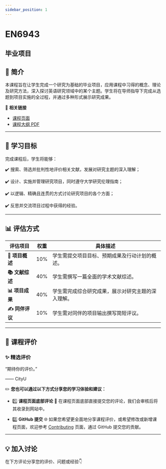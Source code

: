 ```yaml
---
sidebar_position: 1
---
```


# EN6943
## 毕业项目

## **📘 简介**
本课程旨在让学生完成一个研究为基础的毕业项目，应用课程中习得的概念、理论及研究方法，深入探讨英语研究领域中的某个主题。学生将在导师指导下完成从选题到项目实施的全过程，并通过多种形式展示研究成果。

🔗 **相关链接**
- [课程页面](https://www.cityu.edu.hk/catalogue/pg/202425/course/EN6943.htm)
- [课程大纲 PDF](https://www.cityu.edu.hk/catalogue/pg/202425/course/EN6943.pdf)

---

## **🎯 学习目标**

完成课程后，学生将能够：

✔️ 搜索、筛选并批判性地评价相关文献，发展对研究主题的深入理解；

✔️ 设计、实施并管理研究项目，同时遵守大学研究伦理指南；

✔️ 以逻辑、精确且连贯的方式讨论研究项目的各个方面；

✔️ 反思并交流项目过程中获得的经验。

---

## **📊 评估方式**

| **评估项目**            | **权重** | **具体描述**                                                                                     |
|------------------------|---------|-----------------------------------------------------------------------------------------------|
| **📄 项目概述**         | 10%     | 学生需提交项目目标、预期成果及行动计划的概述。                                                   |
| **📚 文献综述**         | 40%     | 学生需撰写一篇全面的学术文献综述。                                                               |
| **📊 项目成果**         | 40%     | 学生需完成综合研究成果，展示对研究主题的深入理解。                                                 |
| **✍️ 同伴评议**         | 10%     | 学生需对同伴的项目输出撰写简短评议。                                                             |

---

## **💬 课程评价**

### ✨ **精选评价**
<div className={commentStyles.commentBox}>
    <p className={commentStyles.commentText}>
        “期待你的评价。”
    </p>
    <p className={commentStyles.commentAuthor}>—— CityU</p>
</div>

✏️ **您也可以通过以下方式分享您的学习体验和建议：**

- 1️⃣ **课程页面底部评论**
💬 在课程页面底部直接提交您的评论，我们会审核后将其收录到网站中。

- 2️⃣ **GitHub 提交**
🌐 如果您希望更全面地分享课程评价，或希望修改或新增课程页面，欢迎参考 [Contributing](https://penjc.github.io/CityU/contributing) 页面，通过 GitHub 提交您的贡献。

---

## **💡 加入讨论**

在下方评论分享您的评价、问题或经验👇
<Utterances />

